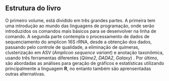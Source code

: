 ## Estrutura do livro {-}

O primeiro volume, está dividido em três grandes partes. A primeira tem uma introdução ao mundo das linguagens de programação, onde serão introduzidos os comandos mais básicos para se desenvolver na linha de comando. A segunda parte contempla o processamento de dados de sequenciamento do amplicon 16S rRNA, desde a obtenção dos dados, passando pelo controle de qualidade, a eliminação de quimeras, clusterização em ASV (*Amplicon sequence variant*) e anotação taxonômica, usando três ferramentas diferentes (*Qiime2*, *DADA2*, *Galaxy*) . Por último, são abordadas as análises para geração de gráficos e estatísticas utilizando principalmente a linguagem **R**, no entanto também são aprensentadas outras alternativas.










